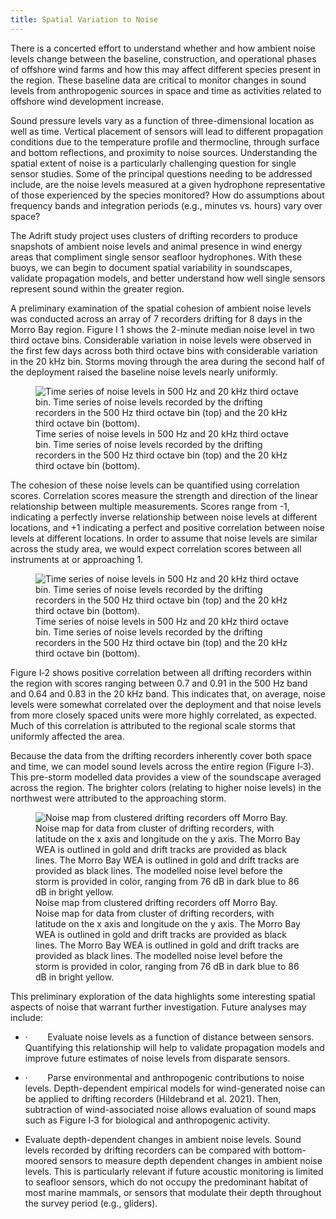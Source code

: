 ```yaml
---
title: Spatial Variation to Noise
---
```


There is a concerted effort to understand whether and how ambient noise levels change between the baseline, construction, and operational phases of offshore wind farms and how this may affect different species present in the region. These baseline data are critical to monitor changes in sound levels from anthropogenic sources in space and time as activities related to offshore wind development increase.

Sound pressure levels vary as a function of three-dimensional location as well as time. Vertical placement of sensors will lead to different propagation conditions due to the temperature profile and thermocline, through surface and bottom reflections, and proximity to noise sources. Understanding the spatial extent of noise is a particularly challenging question for single sensor studies. Some of the principal questions needing to be addressed include, are the noise levels measured at a given hydrophone representative of those experienced by the species monitored? How do assumptions about frequency bands and integration periods (e.g., minutes vs. hours) vary over space?

The Adrift study project uses clusters of drifting recorders to produce snapshots of ambient noise levels and animal presence in wind energy areas that compliment single sensor seafloor hydrophones. With these buoys, we can begin to document spatial variability in soundscapes, validate propagation models, and better understand how well single sensors represent sound within the greater region.

A preliminary examination of the spatial cohesion of ambient noise levels was conducted across an array of 7 recorders drifting for 8 days in the Morro Bay region. Figure I 1 shows the 2-minute median noise level in two third octave bins. Considerable variation in noise levels were observed in the first few days across both third octave bins with considerable variation in the 20 kHz bin. Storms moving through the area during the second half of the deployment raised the baseline noise levels nearly uniformly.

![Time series of noise levels in 500 Hz and 20 kHz third octave bin. Time series of noise levels recorded by the drifting recorders in the 500 Hz third octave bin (top) and the 20 kHz third octave bin (bottom).](images/ADRIFT_Apendix_SptlNoiseTimeseries-01.png){#fig-ADRIFT_Apendix_SptlNoiseTimeseries fig-alt="Time series of noise levels for the 500 Hz third octave bin (top) and the 20 kHz third octave bin (bottom), with noise levels on the y axis and time on the x axis. Noise levels for each drifting recorder in the cluster are shown in a different color. There is variation in the noise levels in the first few days, especially in the 20 kHz bin. The timing of this highly variable noise occurs as a large storm was moving through the area."}

The cohesion of these noise levels can be quantified using correlation scores. Correlation scores measure the strength and direction of the linear relationship between multiple measurements. Scores range from -1, indicating a perfectly inverse relationship between noise levels at different locations, and +1 indicating a perfect and positive correlation between noise levels at different locations. In order to assume that noise levels are similar across the study area, we would expect correlation scores between all instruments at or approaching 1.

![Time series of noise levels in 500 Hz and 20 kHz third octave bin. Time series of noise levels recorded by the drifting recorders in the 500 Hz third octave bin (top) and the 20 kHz third octave bin (bottom).](images/ADRIFT_Apendix_SptlNoiseCorr.png){#fig-ADRIFT_Apendix_SptlNoiseCorr fig-alt="Time series of noise levels for the 500 Hz third octave bin (top) and the 20 kHz third octave bin (bottom), with noise levels on the y axis and time on the x axis. Noise levels for each drifting recorder in the cluster are shown in a different color. There is variation in the noise levels in the first few days, especially in the 20 kHz bin. The timing of this highly variable noise occurs as a large storm was moving through the area."}

Figure I‑2 shows positive correlation between all drifting recorders within the region with scores ranging between 0.7 and 0.91 in the 500 Hz band and 0.64 and 0.83 in the 20 kHz band. This indicates that, on average, noise levels were somewhat correlated over the deployment and that noise levels from more closely spaced units were more highly correlated, as expected. Much of this correlation is attributed to the regional scale storms that uniformly affected the area.

Because the data from the drifting recorders inherently cover both space and time, we can model sound levels across the entire region (Figure I‑3). This pre-storm modelled data provides a view of the soundscape averaged across the region. The brighter colors (relating to higher noise levels) in the northwest were attributed to the approaching storm.

![Noise map from clustered drifting recorders off Morro Bay. Noise map for data from cluster of drifting recorders, with latitude on the x axis and longitude on the y axis. The Morro Bay WEA is outlined in gold and drift tracks are provided as black lines. The Morro Bay WEA is outlined in gold and drift tracks are provided as black lines. The modelled noise level before the storm is provided in color, ranging from 76 dB in dark blue to 86 dB in bright yellow.](images/ADRIFT_Apendix_StormNoise.png){#fig-ADRIFT_Apendix_StormNoise fig-alt="Noise map for data from cluster of drifting recorders, with latitude on the x axis and longitude on the y axis. Drift tracks are provided as black lines, and the modelled noise level before the storm is provided in color, ranging from 76 dB in dark blue to 86 dB in bright yellow. This pre-storm modelled data provides a view of the soundscape averaged across the region. The brighter colors (relating to higher noise levels) in the northwest were attributed to the approaching storm."}

This preliminary exploration of the data highlights some interesting spatial aspects of noise that warrant further investigation. Future analyses may include:

-   ·        Evaluate noise levels as a function of distance between sensors. Quantifying this relationship will help to validate propagation models and improve future estimates of noise levels from disparate sensors.

-   ·        Parse environmental and anthropogenic contributions to noise levels. Depth-dependent empirical models for wind-generated noise can be applied to drifting recorders (Hildebrand et al. 2021). Then, subtraction of wind-associated noise allows evaluation of sound maps such as Figure I‑3 for biological and anthropogenic activity.

-   Evaluate depth-dependent changes in ambient
    noise levels. Sound levels recorded by drifting recorders can be compared with
    bottom-moored sensors to measure depth dependent changes in ambient noise
    levels. This is particularly relevant if future acoustic monitoring is limited
    to seafloor sensors, which do not occupy the predominant habitat of most marine
    mammals, or sensors that modulate their depth throughout the survey period
    (e.g., gliders).
